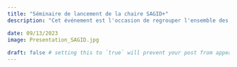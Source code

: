 ```yaml
---
title: "Séminaire de lancement de la chaire SAGID+"
description: "Cet événement est l'occasion de regrouper l'ensemble des partenaires et acteurs impliqués de près ou de loin par les travaux réalisés dans le cadre de la chaire."

date: 09/13/2023
image: Presentation_SAGID.jpg 
    
draft: false # setting this to `true` will prevent your post from appearing on your listing page until you're ready!
---
```




